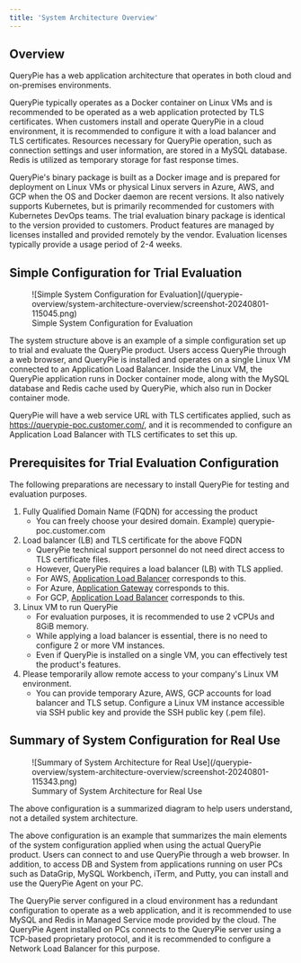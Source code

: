 ```yaml
---
title: 'System Architecture Overview'
---
```



## Overview

QueryPie has a web application architecture that operates in both cloud and on-premises environments.

QueryPie typically operates as a Docker container on Linux VMs and is recommended to be operated as a web application protected by TLS certificates. When customers install and operate QueryPie in a cloud environment, it is recommended to configure it with a load balancer and TLS certificates. Resources necessary for QueryPie operation, such as connection settings and user information, are stored in a MySQL database. Redis is utilized as temporary storage for fast response times.

QueryPie's binary package is built as a Docker image and is prepared for deployment on Linux VMs or physical Linux servers in Azure, AWS, and GCP when the OS and Docker daemon are recent versions. It also natively supports Kubernetes, but is primarily recommended for customers with Kubernetes DevOps teams. The trial evaluation binary package is identical to the version provided to customers. Product features are managed by licenses installed and provided remotely by the vendor. Evaluation licenses typically provide a usage period of 2-4 weeks.

## Simple Configuration for Trial Evaluation

<figure data-layout="center" data-align="center">
![Simple System Configuration for Evaluation](/querypie-overview/system-architecture-overview/screenshot-20240801-115045.png)
<figcaption>
Simple System Configuration for Evaluation
</figcaption>
</figure>

The system structure above is an example of a simple configuration set up to trial and evaluate the QueryPie product. Users access QueryPie through a web browser, and QueryPie is installed and operates on a single Linux VM connected to an Application Load Balancer. Inside the Linux VM, the QueryPie application runs in Docker container mode, along with the MySQL database and Redis cache used by QueryPie, which also run in Docker container mode.

QueryPie will have a web service URL with TLS certificates applied, such as https://querypie-poc.customer.com/, and it is recommended to configure an Application Load Balancer with TLS certificates to set this up.


## Prerequisites for Trial Evaluation Configuration

The following preparations are necessary to install QueryPie for testing and evaluation purposes.

1. Fully Qualified Domain Name (FQDN) for accessing the product
    * You can freely choose your desired domain. Example) querypie-poc.customer.com
2. Load balancer (LB) and TLS certificate for the above FQDN
    * QueryPie technical support personnel do not need direct access to TLS certificate files. 
    * However, QueryPie requires a load balancer (LB) with TLS applied.
    * For AWS, [Application Load Balancer](https://docs.aws.amazon.com/elasticloadbalancing/latest/application/introduction.html) corresponds to this.
    * For Azure, [Application Gateway](https://learn.microsoft.com/en-us/azure/application-gateway/overview) corresponds to this.
    * For GCP, [Application Load Balancer](https://cloud.google.com/load-balancing/docs/application-load-balancer) corresponds to this.
3. Linux VM to run QueryPie
    * For evaluation purposes, it is recommended to use 2 vCPUs and 8GiB memory.
    * While applying a load balancer is essential, there is no need to configure 2 or more VM instances. 
    * Even if QueryPie is installed on a single VM, you can effectively test the product's features.
4. Please temporarily allow remote access to your company's Linux VM environment.
    * You can provide temporary Azure, AWS, GCP accounts for load balancer and TLS setup. Configure a Linux VM instance accessible via SSH public key and provide the SSH public key (.pem file).


## Summary of System Configuration for Real Use

<figure data-layout="center" data-align="center">
![Summary of System Architecture for Real Use](/querypie-overview/system-architecture-overview/screenshot-20240801-115343.png)
<figcaption>
Summary of System Architecture for Real Use
</figcaption>
</figure>

<Callout type="info">
The above configuration is a summarized diagram to help users understand, not a detailed system architecture.
</Callout>

The above configuration is an example that summarizes the main elements of the system configuration applied when using the actual QueryPie product. Users can connect to and use QueryPie through a web browser. In addition, to access DB and System from applications running on user PCs such as DataGrip, MySQL Workbench, iTerm, and Putty, you can install and use the QueryPie Agent on your PC.

The QueryPie server configured in a cloud environment has a redundant configuration to operate as a web application, and it is recommended to use MySQL and Redis in Managed Service mode provided by the cloud. The QueryPie Agent installed on PCs connects to the QueryPie server using a TCP-based proprietary protocol, and it is recommended to configure a Network Load Balancer for this purpose.

